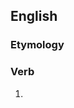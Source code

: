 ==English==

===Etymology===
{{suffix|en|mount|eth|nocat=1}}

===Verb===
{{head|en|verb form}}

# {{en-archaic third-person singular of|mount}}